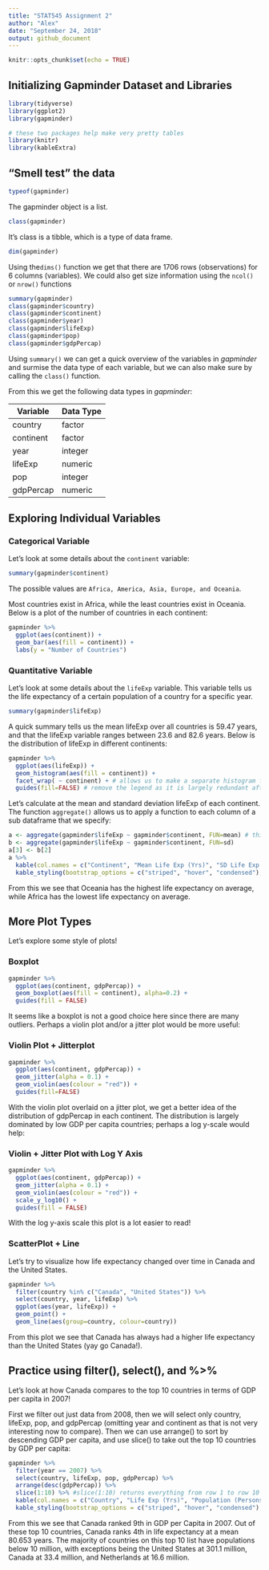 ```yaml
---
title: "STAT545 Assignment 2"
author: "Alex"
date: "September 24, 2018"
output: github_document
---
```


```r
knitr::opts_chunk$set(echo = TRUE)
```

## Initializing Gapminder Dataset and Libraries
```r
library(tidyverse)
library(ggplot2)
library(gapminder)

# these two packages help make very pretty tables
library(knitr)
library(kableExtra)
```

## "Smell test" the data
```r
typeof(gapminder)
```

The gapminder object is a list. 

```r
class(gapminder)

```

It's class is a tibble, which is a type of data frame. 

```r
dim(gapminder)
```

Using the`dims()` function we get that there are 1706 rows (observations) for 6 columns (variables). We could also get size information using the `ncol()` or `nrow()` functions

```r
summary(gapminder)
class(gapminder$country)
class(gapminder$continent)
class(gapminder$year)
class(gapminder$lifeExp)
class(gapminder$pop)
class(gapminder$gdpPercap)
```

Using `summary()` we can get a quick overview of the variables in *gapminder* and surmise the data type of each variable, but we can also make sure by calling the `class()` function.

From this we get the following data types in *gapminder*:

| Variable | Data Type |
|---------|-------|
| country | factor |
| continent | factor |
| year | integer |
| lifeExp | numeric |
| pop | integer |
| gdpPercap | numeric |

## Exploring Individual Variables

### Categorical Variable
Let's look at some details about the `continent` variable:
```r
summary(gapminder$continent)
```
The possible values are `Africa, America, Asia, Europe, and Oceania`.

Most countries exist in Africa, while the least countries exist in Oceania. Below is a plot of the number of countries in each continent:

```r
gapminder %>%
  ggplot(aes(continent)) +
  geom_bar(aes(fill = continent)) + 
  labs(y = "Number of Countries")
```

### Quantitative Variable
Let's look at some details about the `lifeExp` variable. This variable tells us the life expectancy of a certain population of a country for a specific year.

```r
summary(gapminder$lifeExp)
```

A quick summary tells us the mean lifeExp over all countries is 59.47 years, and that the lifeExp variable ranges between 23.6 and 82.6 years. Below is the distribution of lifeExp in different continents:

```r
gapminder %>%
  ggplot(aes(lifeExp)) +
  geom_histogram(aes(fill = continent)) +
  facet_wrap( ~ continent) + # allows us to make a separate histogram for each continent
  guides(fill=FALSE) # remove the legend as it is largely redundant after facetting
```

Let's calculate at the mean and standard deviation lifeExp of each continent. The function `aggregate()` allows us to apply a function to each column of a sub dataframe that we specify:
```r
a <- aggregate(gapminder$lifeExp ~ gapminder$continent, FUN=mean) # this is to save our output into a matrix so that we can make it into a nice table
b <- aggregate(gapminder$lifeExp ~ gapminder$continent, FUN=sd)
a[3] <- b[2]
a %>%
  kable(col.names = c("Continent", "Mean Life Exp (Yrs)", "SD Life Exp (Yrs)"),"html") %>% #col.names inside kable() alows us to rename our columns
  kable_styling(bootstrap_options = c("striped", "hover", "condensed"), full_width = F)
```

From this we see that Oceania has the highest life expectancy on average, while Africa has the lowest life expectancy on average.

## More Plot Types
Let's explore some style of plots!

### Boxplot

```r
gapminder %>%
  ggplot(aes(continent, gdpPercap)) +
  geom_boxplot(aes(fill = continent), alpha=0.2) +
  guides(fill = FALSE)
```

It seems like a boxplot is not a good choice here since there are many outliers. Perhaps a violin plot and/or a jitter plot would be more useful:

### Violin Plot + Jitterplot

```r
gapminder %>%
  ggplot(aes(continent, gdpPercap)) +
  geom_jitter(alpha = 0.1) +
  geom_violin(aes(colour = "red")) +
  guides(fill=FALSE)
```

With the violin plot overlaid on a jitter plot, we get a better idea of the distribution of gdpPercap in each continent. The distribution is largely dominated by low GDP per capita countries; perhaps a log y-scale would help:

### Violin + Jitter Plot with Log Y Axis

```r
gapminder %>%
  ggplot(aes(continent, gdpPercap)) +
  geom_jitter(alpha = 0.1) +
  geom_violin(aes(colour = "red")) +
  scale_y_log10() +
  guides(fill = FALSE)
```

With the log y-axis scale this plot is a lot easier to read!

### ScatterPlot + Line
Let's try to visualize how life expectancy changed over time in Canada and the United States.

```r
gapminder %>%
  filter(country %in% c("Canada", "United States")) %>%
  select(country, year, lifeExp) %>%
  ggplot(aes(year, lifeExp)) +
  geom_point() +
  geom_line(aes(group=country, colour=country))
```

From this plot we see that Canada has always had a higher life expectancy than the United States (yay go Canada!).


## Practice using filter(), select(), and %>%
Let's look at how Canada compares to the top 10 countries in terms of GDP per capita in 2007!

First we filter out just data from 2008, then we will select only country, lifeExp, pop, and gdpPercap (omitting year and continent as that is not very interesting now to compare). Then we can use arrange() to sort by descending GDP per capita, and use slice() to take out the top 10 countries by GDP per capita:
```r
gapminder %>%
  filter(year == 2007) %>%
  select(country, lifeExp, pop, gdpPercap) %>%
  arrange(desc(gdpPercap)) %>%
  slice(1:10) %>% #slice(1:10) returns everything from row 1 to row 10
  kable(col.names = c("Country", "Life Exp (Yrs)", "Population (Persons)", "GDP Per Cap. ($)"), "html") %>%
  kable_styling(bootstrap_options = c("striped", "hover", "condensed"), full_width = F)

```

From this we see that Canada ranked 9th in GDP per Capita in 2007. Out of these top 10 countries, Canada ranks 4th in life expectancy at a mean 80.653 years. The majority of countries on this top 10 list have populations below 10 million, with exceptions being the United States at 301.1 million, Canada at 33.4 million, and Netherlands at 16.6 million.


